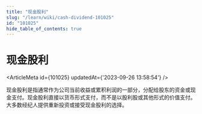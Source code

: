 ```yaml
---
title: "现金股利"
slug: "/learn/wiki/cash-dividend-101025"
id: "101025"
hide_table_of_contents: true
---
```



# 现金股利

<ArticleMeta id={101025} updatedAt={'2023-09-26 13:58:54'} />
<div className='border-solid border-b border-t-0 my-4 border-[var(--ifm-color-gray-300)]' />

现金股利是指通常作为公司当前收益或累积利润的一部分，分配给股东的资金或现金支付。现金股利直接以货币形式支付，而不是以股利股或其他形式的价值支付。大多数经纪人提供重新投资或接受现金股利的选择。
